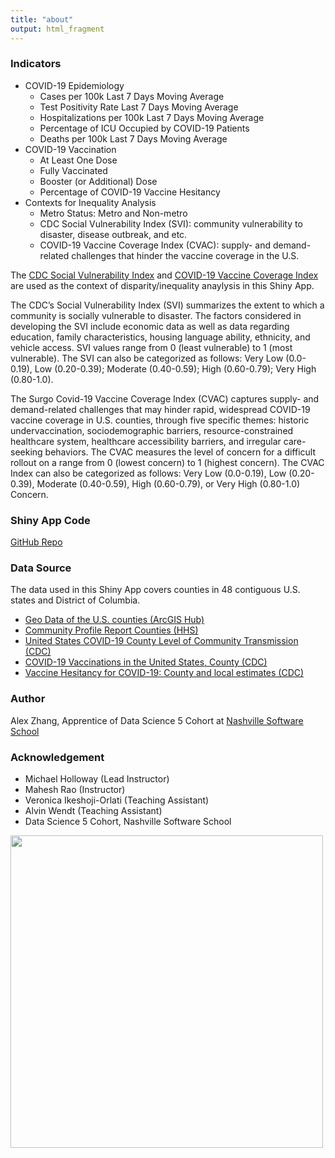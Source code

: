```yaml
---
title: "about"
output: html_fragment
---
```

### Indicators

* COVID-19 Epidemiology
  - Cases per 100k Last 7 Days Moving Average
  - Test Positivity Rate Last 7 Days Moving Average
  - Hospitalizations per 100k Last 7 Days Moving Average
  - Percentage of ICU Occupied by COVID-19 Patients
  - Deaths per 100k Last 7 Days Moving Average
* COVID-19 Vaccination
  - At Least One Dose
  - Fully Vaccinated 
  - Booster (or Additional) Dose
  - Percentage of COVID-19 Vaccine Hesitancy
* Contexts for Inequality Analysis
  - Metro Status: Metro and Non-metro
  - CDC Social Vulnerability Index (SVI): community vulnerability to disaster, disease outbreak, and etc.
  - COVID-19 Vaccine Coverage Index (CVAC): supply- and demand-related challenges that hinder the vaccine coverage in the U.S.

The [CDC Social Vulnerability Index](https://data.cdc.gov/stories/s/Vaccine-Hesitancy-for-COVID-19/cnd2-a6zw/) and [COVID-19 Vaccine Coverage Index](https://data.cdc.gov/stories/s/Vaccine-Hesitancy-for-COVID-19/cnd2-a6zw/) are used as the context of disparity/inequality anaylysis in this Shiny App. 

The CDC's Social Vulnerability Index (SVI) summarizes the extent to which a community is socially vulnerable to disaster. The factors considered in developing the SVI include economic data as well as data regarding education, family characteristics, housing language ability, ethnicity, and vehicle access. SVI values range from 0 (least vulnerable) to 1 (most vulnerable). The SVI can also be categorized as follows: Very Low (0.0-0.19), Low (0.20-0.39); Moderate (0.40-0.59); High (0.60-0.79); Very High (0.80-1.0).

The Surgo Covid-19 Vaccine Coverage Index (CVAC) captures supply- and demand-related challenges that may hinder rapid, widespread COVID-19 vaccine coverage in U.S. counties, through five specific themes: historic undervaccination, sociodemographic barriers, resource-constrained healthcare system, healthcare accessibility barriers, and irregular care-seeking behaviors. The CVAC measures the level of concern for a difficult rollout on a range from 0 (lowest concern) to 1 (highest concern). The CVAC Index can also be categorized as follows: Very Low (0.0-0.19), Low (0.20-0.39), Moderate (0.40-0.59), High (0.60-0.79), or Very High (0.80-1.0) Concern.

### Shiny App Code

[GitHub Repo](https://github.com/czhang87/covid_vaccine)

### Data Source

The data used in this Shiny App covers counties in 48 contiguous U.S. states and District of Columbia. 

*  [Geo Data of the U.S. counties (ArcGIS Hub)](https://hub.arcgis.com/datasets/esri::usa-counties/about)
* [Community Profile Report Counties (HHS)](https://protect-public.hhs.gov/datasets/cad5b70395a04b95936f0286be30e282/explore?showTable=true)
* [United States COVID-19 County Level of Community Transmission (CDC)](https://data.cdc.gov/Public-Health-Surveillance/United-States-COVID-19-County-Level-of-Community-T/8396-v7yb)
* [COVID-19 Vaccinations in the United States, County (CDC)](https://data.cdc.gov/Vaccinations/COVID-19-Vaccinations-in-the-United-States-County/8xkx-amqh)
* [Vaccine Hesitancy for COVID-19: County and local estimates (CDC)](https://data.cdc.gov/Vaccinations/Vaccine-Hesitancy-for-COVID-19-County-and-local-es/q9mh-h2tw)

### Author

Alex Zhang, Apprentice of Data Science 5 Cohort at [Nashville Software School](https://nashvillesoftwareschool.com/)

### Acknowledgement

* Michael Holloway (Lead Instructor)
* Mahesh Rao (Instructor)
* Veronica Ikeshoji-Orlati (Teaching Assistant)
* Alvin Wendt (Teaching Assistant)
* Data Science 5 Cohort, Nashville Software School


<a href="https://nashvillesoftwareschool.com/">
<div class="col2">
<img class="foto" src="img/NSS-logo-horizontal-small.jpeg" style="width:500px;"/>
</div>
</a>
